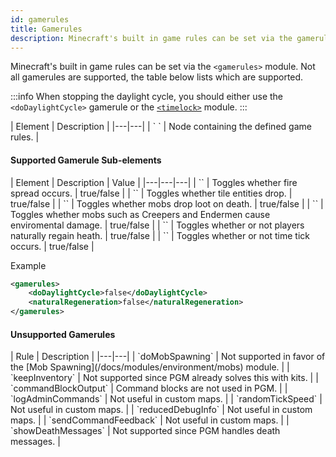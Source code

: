 ```yaml
---
id: gamerules
title: Gamerules
description: Minecraft's built in game rules can be set via the gamerules module.
---
```


Minecraft's built in game rules can be set via the `<gamerules>` module. 
Not all gamerules are supported, the table below lists which are supported.

:::info
When stopping the daylight cycle, you should either use the `<doDaylightCycle>` gamerule or the [`<timelock>`](/docs/modules/environment/time#time-lock) module.
:::

<div className="table-container">
  | Element | Description |
  |---|---|
  | `<gamerules> </gamerules>` | Node containing the defined game rules. |
</div>

#### Supported Gamerule Sub-elements

<div className="table-container">
  | Element | Description | Value |
  |---|---|---|
  | `<doFireTick>` | Toggles whether fire spread occurs. | <span className="badge badge--primary">true/false</span> |
  | `<doTileDrops>` | Toggles whether tile entities drop. | <span className="badge badge--primary">true/false</span> |
  | `<doMobLoot>` | Toggles whether mobs drop loot on death. | <span className="badge badge--primary">true/false</span> |
  | `<mobGriefing>` | Toggles whether mobs such as Creepers and Endermen cause enviromental damage. | <span className="badge badge--primary">true/false</span> |
  | `<naturalRegeneration>` | Toggles whether or not players naturally regain heath. | <span className="badge badge--primary">true/false</span> |
  | `<doDaylightCycle>` | Toggles whether or not time tick occurs. | <span className="badge badge--primary">true/false</span> |
</div>

Example

```xml
<gamerules>
    <doDaylightCycle>false</doDaylightCycle>
    <naturalRegeneration>false</naturalRegeneration>
</gamerules>
```

#### Unsupported Gamerules

<div className="table-container">
  | Rule | Description |
  |---|---|
  | `doMobSpawning` | Not supported in favor of the [Mob Spawning](/docs/modules/environment/mobs) module. |
  | `keepInventory` | Not supported since PGM already solves this with kits. |
  | `commandBlockOutput` | Command blocks are not used in PGM. |
  | `logAdminCommands` | Not useful in custom maps. |
  | `randomTickSpeed` | Not useful in custom maps. |
  | `reducedDebugInfo` | Not useful in custom maps. |
  | `sendCommandFeedback` | Not useful in custom maps. |
  | `showDeathMessages` | Not supported since PGM handles death messages. |
</div>
